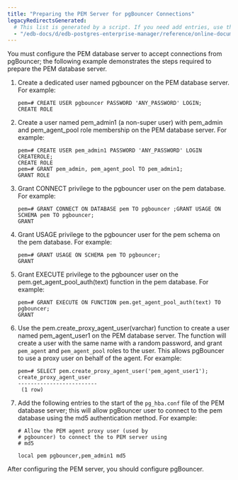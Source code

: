 ```yaml
---
title: "Preparing the PEM Server for pgBouncer Connections"
legacyRedirectsGenerated:
  # This list is generated by a script. If you need add entries, use the `legacyRedirects` key.
  - "/edb-docs/d/edb-postgres-enterprise-manager/reference/online-documentation/8.0/pem_pgbouncer_preparing_dbserver.html"
---
```


<div id="pem_pgbouncer_preparing_dbserver" class="registered_link"></div>

You must configure the PEM database server to accept connections from pgBouncer; the following example demonstrates the steps required to prepare the PEM database server.

1.  Create a dedicated user named pgbouncer on the PEM database server. For example:

    ```
    pem=# CREATE USER pgbouncer PASSWORD 'ANY_PASSWORD' LOGIN;
    CREATE ROLE
    ```

2.  Create a user named pem_admin1 (a non-super user) with pem_admin and pem_agent_pool role membership on the PEM database server. For example:

    ```
    pem=# CREATE USER pem_admin1 PASSWORD 'ANY_PASSWORD' LOGIN CREATEROLE;
    CREATE ROLE
    pem=# GRANT pem_admin, pem_agent_pool TO pem_admin1;
    GRANT ROLE
    ```

3.  Grant CONNECT privilege to the pgbouncer user on the pem database. For example:

    ```
    pem=# GRANT CONNECT ON DATABASE pem TO pgbouncer ;GRANT USAGE ON SCHEMA pem TO pgbouncer;
    GRANT
    ```

4.  Grant USAGE privilege to the pgbouncer user for the pem schema on the pem database. For example:

    ```
    pem=# GRANT USAGE ON SCHEMA pem TO pgbouncer;
    GRANT
    ```

5.  Grant EXECUTE privilege to the pgbouncer user on the pem.get_agent_pool_auth(text) function in the pem database. For example:

    ```
    pem=# GRANT EXECUTE ON FUNCTION pem.get_agent_pool_auth(text) TO pgbouncer;
    GRANT
    ```

6.  Use the pem.create_proxy_agent_user(varchar) function to create a user named pem_agent_user1 on the PEM database server. The function will create a user with the same name with a random password, and grant `pem_agent` and `pem_agent_pool` roles to the user. This allows pgBouncer to use a proxy user on behalf of the agent. For example:

    ```
    pem=# SELECT pem.create_proxy_agent_user('pem_agent_user1');
    create_proxy_agent_user
    -------------------------
     (1 row)
    ```

7.  Add the following entries to the start of the `pg_hba.conf` file of the PEM database server; this will allow pgBouncer user to connect to the pem database using the md5 authentication method. For example:

    ```
    # Allow the PEM agent proxy user (used by
    # pgbouncer) to connect the to PEM server using
    # md5

    local pem pgbouncer,pem_admin1 md5
    ```

After configuring the PEM server, you should configure pgBouncer.

